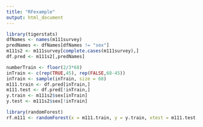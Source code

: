 ```yaml
---
title: "RFexample"
output: html_document
---
```


```r
library(tigerstats)
dfNames <- names(m111survey)
predNames <- dfNames[dfNames != "sex"]
m111s2 <- m111survey[complete.cases(m111survey),]
df.pred <- m111s2[,predNames]

numberTrain <- floor(2/3*68)
inTrain <- c(rep(TRUE,45), rep(FALSE,68-45))
inTrain <- sample(inTrain, size = 68)
m111.train <- df.pred[inTrain,]
m111.test <- df.pred[!inTrain,]
y.train <- m111s2$sex[inTrain]
y.test <- m111s2$sex[!inTrain]

library(randomForest)
rf.m111 <- randomForest(x = m111.train, y = y.train, xtest = m111.test, ytest = y.test, do.trace = 50)
```

